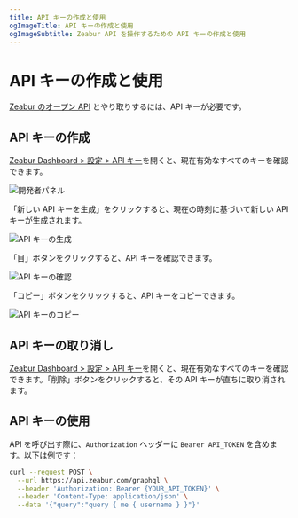 ```yaml
---
title: API キーの作成と使用
ogImageTitle: API キーの作成と使用
ogImageSubtitle: Zeabur API を操作するための API キーの作成と使用
---
```


# API キーの作成と使用

[Zeabur のオープン API](./public-api) とやり取りするには、API キーが必要です。

## API キーの作成

[Zeabur Dashboard > 設定 > API キー](https://zeabur.com/account/api-keys)を開くと、現在有効なすべてのキーを確認できます。

![開発者パネル](/developer/api-key/developer.en-US.png)

「新しい API キーを生成」をクリックすると、現在の時刻に基づいて新しい API キーが生成されます。

![API キーの生成](/developer/api-key/generate-api-key.en-US.png)

「目」ボタンをクリックすると、API キーを確認できます。

![API キーの確認](/developer/api-key/view-api-key.en-US.png)

「コピー」ボタンをクリックすると、API キーをコピーできます。

![API キーのコピー](/developer/api-key/copy-api-key.en-US.png)

## API キーの取り消し

[Zeabur Dashboard > 設定 > API キー](https://zeabur.com/account/api-keys)を開くと、現在有効なすべてのキーを確認できます。「削除」ボタンをクリックすると、その API キーが直ちに取り消されます。

## API キーの使用

API を呼び出す際に、`Authorization` ヘッダーに `Bearer API_TOKEN` を含めます。以下は例です：

```bash
curl --request POST \
  --url https://api.zeabur.com/graphql \
  --header 'Authorization: Bearer {YOUR_API_TOKEN}' \
  --header 'Content-Type: application/json' \
  --data '{"query":"query { me { username } }"}'
```